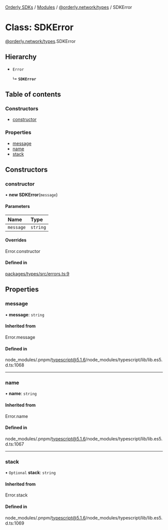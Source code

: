 [Orderly SDKs](/sdks/tech-doc/README) / [Modules](/sdks/tech-doc/modules) / [@orderly.network/types](/sdks/tech-doc/modules/orderly_network_types) / SDKError

# Class: SDKError

[@orderly.network/types](/sdks/tech-doc/modules/orderly_network_types).SDKError

## Hierarchy

- `Error`

  ↳ **`SDKError`**

## Table of contents

### Constructors

- [constructor](/sdks/tech-doc/classes/orderly_network_types.SDKError#constructor)

### Properties

- [message](/sdks/tech-doc/classes/orderly_network_types.SDKError#message)
- [name](/sdks/tech-doc/classes/orderly_network_types.SDKError#name)
- [stack](/sdks/tech-doc/classes/orderly_network_types.SDKError#stack)

## Constructors

### constructor

• **new SDKError**(`message`)

#### Parameters

| Name | Type |
| :------ | :------ |
| `message` | `string` |

#### Overrides

Error.constructor

#### Defined in

[packages/types/src/errors.ts:9](https://github.com/OrderlyNetwork/js-sdk/blob/bc7eb1a/packages/types/src/errors.ts#L9)

## Properties

### message

• **message**: `string`

#### Inherited from

Error.message

#### Defined in

node_modules/.pnpm/typescript@5.1.6/node_modules/typescript/lib/lib.es5.d.ts:1068

___

### name

• **name**: `string`

#### Inherited from

Error.name

#### Defined in

node_modules/.pnpm/typescript@5.1.6/node_modules/typescript/lib/lib.es5.d.ts:1067

___

### stack

• `Optional` **stack**: `string`

#### Inherited from

Error.stack

#### Defined in

node_modules/.pnpm/typescript@5.1.6/node_modules/typescript/lib/lib.es5.d.ts:1069
